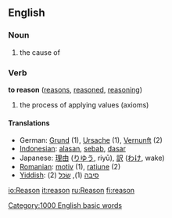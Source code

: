 ==English==

{{rank|John|hour|air|364|reason|feel|behind|sn}}

===Noun===
{{en-noun-reg}}

# the cause of

===Verb===
'''to reason'''  ([[reasons]], [[reasoned]], [[reasoning]])

# the process of applying values (axioms)

====Translations====
*German: [[Grund]] {{m}} (1), [[Ursache]] {{f}} (1), [[Vernunft]] {{f}} (2)
*[[Indonesian]]: [[alas|alasan]], [[sebab]], [[dasar]]
*Japanese: [[理由]] ([[りゆう]], riyū), [[訳]] ([[わけ]], wake)
*[[Romanian]]: [[motiv]] {{n}} (1), [[raţiune]] {{f}} (2)
*[[Yiddish]]: [[סיבה]] {{f}} (1), [[שׂכל]] {{m}} (2)

[[Category:1000 English basic words]]

[[io:Reason]]
[[it:reason]]
[[ru:Reason]]
[[fi:reason]]